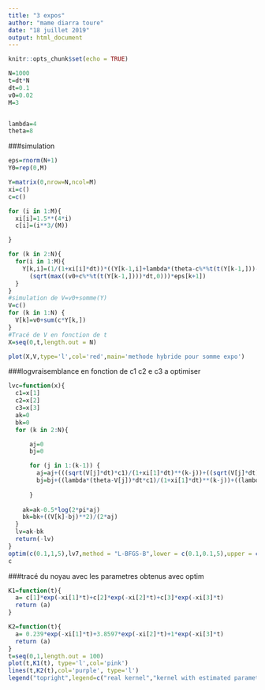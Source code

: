 ```yaml
---
title: "3 expos"
author: "mame diarra toure"
date: "18 juillet 2019"
output: html_document
---
```


```r
knitr::opts_chunk$set(echo = TRUE)
```





```r
N=1000
t=dt*N
dt=0.1
v0=0.02
M=3


lambda=4
theta=8
```
###simulation

```r
eps=rnorm(N+1)
Y0=rep(0,M)

Y=matrix(0,nrow=N,ncol=M)
xi=c()
c=c()

for (i in 1:M){
  xi[i]=1.5**(4*i)
  c[i]=(i**3/(M))

}

for (k in 2:N){
  for(i in 1:M){
    Y[k,i]=(1/(1+xi[i]*dt))*((Y[k-1,i]+lambda*(theta-c%*%t(t(Y[k-1,]))-v0)*dt)+
      (sqrt(max((v0+c%*%t(t(Y[k-1,])))*dt,0)))*eps[k+1])
  }
}
#simulation de V=v0+somme(Y)
V=c()
for (k in 1:N) {
  V[k]=v0+sum(c*Y[k,])
}
#Tracé de V en fonction de t 
X=seq(0,t,length.out = N)

plot(X,V,type='l',col='red',main='methode hybride pour somme expo')
```
###logvraisemblance en fonction de c1 c2 e c3 a optimiser 
```r
lvc=function(x){
  c1=x[1]
  c2=x[2]
  c3=x[3]
  ak=0
  bk=0
  for (k in 2:N){

      aj=0
      bj=0

      for (j in 1:(k-1)) {
        aj=aj+(((sqrt(V[j]*dt)*c1)/(1+xi[1]*dt)**(k-j))+((sqrt(V[j]*dt)*c2)/(1+xi[2]*dt)**(k-j))+((c3*sqrt(V[j])*dt)/(1+xi[3]*dt)**(k-j)))**2
        bj=bj+((lambda*(theta-V[j])*dt*c1)/(1+xi[1]*dt)**(k-j))+((lambda*(theta-V[j])*dt*c2)/(1+xi[2]*dt)**(k-j))+((lambda*(theta-V[j])*dt*c2)/(1+xi[3]*dt)**(k-j))
        
      }
    
    ak=ak-0.5*log(2*pi*aj)
    bk=bk+((V[k]-bj)**2)/(2*aj)
  }
  lv=ak-bk
  return(-lv)
}
optim(c(0.1,1,5),lv7,method = "L-BFGS-B",lower = c(0.1,0.1,5),upper = c(1,5,19.5))
c
```
###tracé du noyau avec les parametres obtenus avec optim
```r
K1=function(t){
  a= c[1]*exp(-xi[1]*t)+c[2]*exp(-xi[2]*t)+c[3]*exp(-xi[3]*t)
  return (a)
}

K2=function(t){
  a= 0.239*exp(-xi[1]*t)+3.8597*exp(-xi[2]*t)+1*exp(-xi[3]*t)
  return (a)
}
t=seq(0,1,length.out = 100)
plot(t,K1(t), type='l',col='pink')
lines(t,K2(t),col='purple', type='l')
legend("topright",legend=c("real kernel","kernel with estimated parameters"),col=c("pink","purple"), lty=1:2, cex=0.8)
```

